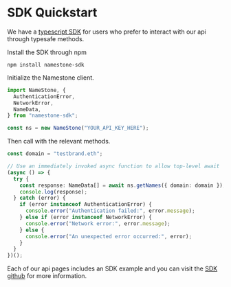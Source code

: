 # SDK Quickstart

We have a [typescript SDK](https://github.com/resolverworks/namestone-sdk) for users who prefer to interact with our api through typesafe methods.

Install the SDK through npm

```
npm install namestone-sdk
```

Initialize the Namestone client.

```ts
import NameStone, {
  AuthenticationError,
  NetworkError,
  NameData,
} from "namestone-sdk";

const ns = new NameStone("YOUR_API_KEY_HERE");
```

Then call with the relevant methods.

```ts
const domain = "testbrand.eth";

// Use an immediately invoked async function to allow top-level await
(async () => {
  try {
    const response: NameData[] = await ns.getNames({ domain: domain });
    console.log(response);
  } catch (error) {
    if (error instanceof AuthenticationError) {
      console.error("Authentication failed:", error.message);
    } else if (error instanceof NetworkError) {
      console.error("Network error:", error.message);
    } else {
      console.error("An unexpected error occurred:", error);
    }
  }
})();
```

Each of our api pages includes an SDK example and you can visit the [SDK github](https://github.com/resolverworks/namestone-sdk) for more information.
